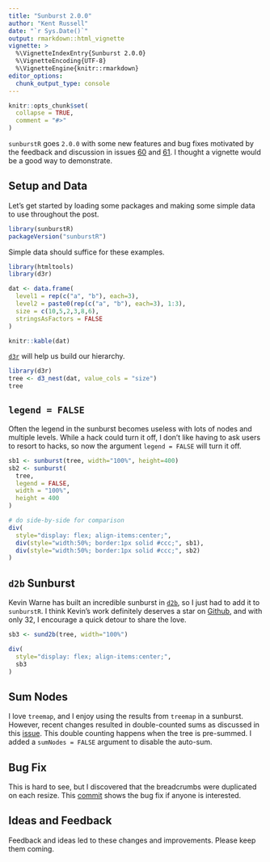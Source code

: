```yaml
---
title: "Sunburst 2.0.0"
author: "Kent Russell"
date: "`r Sys.Date()`"
output: rmarkdown::html_vignette
vignette: >
  %\VignetteIndexEntry{Sunburst 2.0.0}
  %\VignetteEncoding{UTF-8}
  %\VignetteEngine{knitr::rmarkdown}
editor_options: 
  chunk_output_type: console
---
```


```r
knitr::opts_chunk$set(
  collapse = TRUE,
  comment = "#>"
)
```

`sunburstR` goes `2.0.0` with some new features and bug fixes motivated by the feedback and discussion in issues [60](https://github.com/timelyportfolio/sunburstR/issues/60) and [61](https://github.com/timelyportfolio/sunburstR/issues/61).  I thought a vignette would be a good way to demonstrate.

## Setup and Data

Let's get started by loading some packages and making some simple data to use throughout the post.

```r
library(sunburstR)
packageVersion("sunburstR")
```

Simple data should suffice for these examples.

```r
library(htmltools)
library(d3r)

dat <- data.frame(
  level1 = rep(c("a", "b"), each=3),
  level2 = paste0(rep(c("a", "b"), each=3), 1:3),
  size = c(10,5,2,3,8,6),
  stringsAsFactors = FALSE
)

knitr::kable(dat)
```

[`d3r`](https://github.com/timelyportfolio/d3r) will help us build our hierarchy.

```r
library(d3r)
tree <- d3_nest(dat, value_cols = "size")
tree
```

## `legend = FALSE`

Often the legend in the sunburst becomes useless with lots of nodes and multiple levels.  While a hack could turn it off, I don't like having to ask users to resort to hacks, so now the argument `legend = FALSE` will turn it off.

```r
sb1 <- sunburst(tree, width="100%", height=400)
sb2 <- sunburst(
  tree,
  legend = FALSE,
  width = "100%",
  height = 400
)

# do side-by-side for comparison
div(
  style="display: flex; align-items:center;",
  div(style="width:50%; border:1px solid #ccc;", sb1),
  div(style="width:50%; border:1px solid #ccc;", sb2)
)
```

## `d2b` Sunburst

Kevin Warne has built an incredible sunburst in [`d2b`](https://d2bjs.com), so I just had to add it to `sunburstR`.  I think Kevin's work definitely deserves a star on [Github](https://github.com/d2bjs), and with only 32, I encourage a quick detour to share the love.

```r
sb3 <- sund2b(tree, width="100%")

div(
  style="display: flex; align-items:center;",
  sb3
)
```

## Sum Nodes

I love `treemap`, and I enjoy using the results from `treemap` in a sunburst.  However, recent changes resulted in double-counted sums as discussed in this [issue](https://github.com/timelyportfolio/sunburstR/issues/62).  This double counting happens when the tree is pre-summed.  I added a `sumNodes = FALSE` argument to disable the auto-sum.

## Bug Fix

This is hard to see, but I discovered that the breadcrumbs were duplicated on each resize.  This [commit](https://github.com/timelyportfolio/sunburstR/commit/fcb11b002456f2e522b0644d7df09a19332f7c96) shows the bug fix if anyone is interested.

## Ideas and Feedback

Feedback and ideas led to these changes and improvements.  Please keep them coming.
